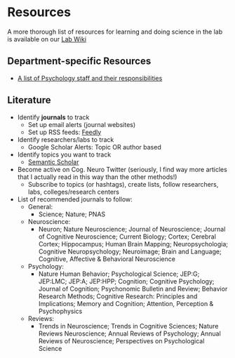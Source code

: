 # Resources

A more thorough list of resources for learning and doing science in the lab is available on our [Lab Wiki](https://osf.io/d8ke4/wiki/home/)

## Department-specific Resources
- [A list of Psychology staff and their responsibilities](https://psych.ufl.edu/directory/staff/)

## Literature

* Identify **journals** to track
  * Set up email alerts (journal websites)
  * Set up RSS feeds: [Feedly](feedly.com)
* Identify researchers/labs to track
  * Google Scholar Alerts: Topic OR author based
* Identify topics you want to track
  * [Semantic Scholar](https://www.semanticscholar.org/)
* Become active on Cog. Neuro Twitter (seriously, I find way more articles that I actually read in this way than the other methods!)
  * Subscribe to topics (or hashtags), create lists, follow researchers, labs, colleges/research centers

* List of recommended journals to follow:
  * General:
    * Science; Nature; PNAS
  * Neuroscience:
    * Neuron; Nature Neuroscience; Journal of Neuroscience; Journal of Cognitive Neuroscience; Current Biology; Cortex; Cerebral Cortex; Hippocampus; Human Brain Mapping; Neuropsychologia; Cognitive Neuropsychology; Neuroimage; Brain and Language; Cognitive, Affective & Behavioral Neuroscience
  * Psychology:
    * Nature Human Behavior; Psychological Science; JEP:G; JEP:LMC; JEP:A; JEP:HPP; Cognition; Cognitive Psychology; Journal of Cognition; Psychonomic Bulletin and Review; Behavior Research Methods; Cognitive Research: Principles and Implications; Memory and Cognition; Attention, Perception & Psychophysics
  * Reviews:
    * Trends in Neuroscience; Trends in Cognitive Sciences; Nature Reviews Neuroscience; Annual Reviews of Psychology; Annual Reviews of Neuroscience; Perspectives on Psychological Science
